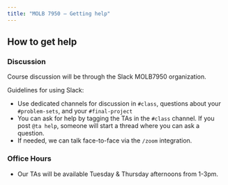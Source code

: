 ```yaml
---
title: "MOLB 7950 — Getting help"
---
```


## How to get help

### Discussion

Course discussion will be through the Slack MOLB7950 organization.

Guidelines for using Slack:

-   Use dedicated channels for discussion in `#class`, questions about
    your `#problem-sets`, and your `#final-project`
-   You can ask for help by tagging the TAs in the `#class` channel. If
    you post `@ta help`, someone will start a thread where you can ask a
    question.
-   If needed, we can talk face-to-face via the `/zoom` integration.

### Office Hours

-   Our TAs will be available Tuesday & Thursday afternoons from 1-3pm.

<!-- Calendly badge widget begin -->

<link href="https://assets.calendly.com/assets/external/widget.css" rel="stylesheet">

```{=html}
<script src="https://assets.calendly.com/assets/external/widget.js" type="text/javascript" async></script>
```
```{=html}
<script type="text/javascript">window.onload = function() { Calendly.initBadgeWidget({ url: 'https://calendly.com/molb7950/30min?hide_event_type_details=1&hide_gdpr_banner=1&background_color=a2a4a3', text: 'Schedule a meeting', color: '#0069ff', textColor: '#ffffff', branding: undefined }); }</script>
```
<!-- Calendly badge widget end -->
